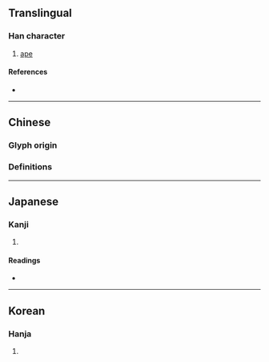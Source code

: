 {{character info}}
==Translingual==

===Han character===
{{Han char|rn=94|rad=犬|as=09|sn=12|four=|canj=KHBME|ids=⿰犭爰}}

# [[ape]]

====References====
* {{Han ref|kx=0714.180|dkj=20525|dj=1126.170|hdz=21358.130|uh=7328|ud=29480}}

----

==Chinese==

===Glyph origin===
{{Han etym}}

===Definitions===
{{zh-see|猿|v}}

----

==Japanese==

===Kanji===
{{ja-kanji|grade=|rs=犬09}}

# {{rfdef|ja|sort=犬09}}

====Readings====
* {{ja-readings|on=[[えん]] (en)|kun=[[さる]] (saru)|nanori=}}

----

==Korean==

===Hanja===
{{ko-hanja|hangeul=원|eumhun=|rv=won|mr=wŏn|y=wen}}

# {{rfdef|ko|sort=犬09}}